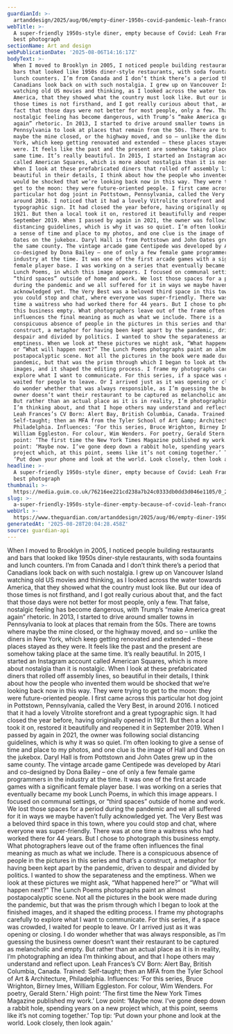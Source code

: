 ```yaml
---
guardianId: >-
  artanddesign/2025/aug/06/empty-diner-1950s-covid-pandemic-leah-frances-best-photograph
webTitle: >-
  A super-friendly 1950s-style diner, empty because of Covid: Leah Frances’s
  best photograph
sectionName: Art and design
webPublicationDate: '2025-08-06T14:16:17Z'
bodyText: >-
  When I moved to Brooklyn in 2005, I noticed people building restaurants and
  bars that looked like 1950s diner-style restaurants, with soda fountains and
  lunch counters. I’m from Canada and I don’t think there’s a period that
  Canadians look back on with such nostalgia. I grew up on Vancouver Island
  watching old US movies and thinking, as I looked across the water towards
  America, that they showed what the country must look like. But our idea of
  those times is not firsthand, and I got really curious about that, and the
  fact that those days were not better for most people, only a few. That false,
  nostalgic feeling has become dangerous, with Trump’s “make America great
  again” rhetoric. In 2013, I started to drive around smaller towns in
  Pennsylvania to look at places that remain from the 50s. There are towns where
  maybe the mine closed, or the highway moved, and so – unlike the diners in New
  York, which keep getting renovated and extended – these places stayed as they
  were. It feels like the past and the present are somehow taking place at the
  same time. It’s really beautiful. In 2015, I started an Instagram account
  called American Squares, which is more about nostalgia than it is nostalgic.
  When I look at these prefabricated diners that rolled off assembly lines, so
  beautiful in their details, I think about how the people who invented them
  would be shocked that we’re looking back now in this way. They were trying to
  get to the moon: they were future-oriented people. I first came across this
  particular hot dog joint in Pottstown, Pennsylvania, called the Very Best, in
  around 2016. I noticed that it had a lovely Vitrolite storefront and a great
  typographic sign. It had closed the year before, having originally opened in
  1921. But then a local took it on, restored it beautifully and reopened it in
  September 2019. When I passed by again in 2021, the owner was following social
  distancing guidelines, which is why it was so quiet. I’m often looking to give
  a sense of time and place to my photos, and one clue is the image of Hall and
  Oates on the jukebox. Daryl Hall is from Pottstown and John Oates grew up in
  the same county. The vintage arcade game Centipede was developed by Atari and
  co-designed by Dona Bailey – one of only a few female game programmers in the
  industry at the time. It was one of the first arcade games with a significant
  female player base. I was working on a series that eventually became my book
  Lunch Poems, in which this image appears. I focused on communal settings, or
  “third spaces” outside of home and work. We lost those spaces for a period
  during the pandemic and we all suffered for it in ways we maybe haven’t fully
  acknowledged yet. The Very Best was a beloved third space in this town, where
  you could stop and chat, where everyone was super-friendly. There was at one
  time a waitress who had worked there for 44 years. But I chose to photograph
  this business empty. What photographers leave out of the frame often
  influences the final meaning as much as what we include. There is a
  conspicuous absence of people in the pictures in this series and that’s a
  construct, a metaphor for having been kept apart by the pandemic, driven to
  despair and divided by politics. I wanted to show the separateness and the
  emptiness. When we look at these pictures we might ask, “What happened here?”
  or “What will happen next?” The Lunch Poems photographs paint an almost
  postapocalyptic scene. Not all the pictures in the book were made during the
  pandemic, but that was the prism through which I began to look at the finished
  images, and it shaped the editing process. I frame my photographs carefully to
  explore what I want to communicate. For this series, if a space was crowded, I
  waited for people to leave. Or I arrived just as it was opening or closing. I
  do wonder whether that was always responsible, as I’m guessing the business
  owner doesn’t want their restaurant to be captured as melancholic and empty.
  But rather than an actual place as it is in reality, I’m photographing an idea
  I’m thinking about, and that I hope others may understand and reflect upon.
  Leah Frances’s CV Born: Alert Bay, British Columbia, Canada. Trained:
  Self-taught; then an MFA from the Tyler School of Art &amp; Architecture,
  Philadelphia. Influences: ‘For this series, Bruce Wrighton, Birney Imes,
  William Eggleston. For colour, Wim Wenders. For poetry, Gerald Stern.’ High
  point: ‘The first time the New York Times Magazine published my work.’ Low
  point: ‘Maybe now. I’ve gone deep down a rabbit hole, spending years on a new
  project which, at this point, seems like it’s not coming together.’ Top tip:
  ‘Put down your phone and look at the world. Look closely, then look again.’
headline: >-
  A super-friendly 1950s-style diner, empty because of Covid: Leah Frances’s
  best photograph
thumbnail: >-
  https://media.guim.co.uk/76216ee221cd238a7b24c0333db0dd3d046e1105/0_221_2500_1500/500.jpg
slug: >-
  a-super-friendly-1950s-style-diner-empty-because-of-covid-leah-francess-best-photograph
webUrl: >-
  https://www.theguardian.com/artanddesign/2025/aug/06/empty-diner-1950s-covid-pandemic-leah-frances-best-photograph
generatedAt: '2025-08-28T20:04:28.458Z'
source: guardian-api
---
```

When I moved to Brooklyn in 2005, I noticed people building restaurants and bars that looked like 1950s diner-style restaurants, with soda fountains and lunch counters. I’m from Canada and I don’t think there’s a period that Canadians look back on with such nostalgia. I grew up on Vancouver Island watching old US movies and thinking, as I looked across the water towards America, that they showed what the country must look like. But our idea of those times is not firsthand, and I got really curious about that, and the fact that those days were not better for most people, only a few. That false, nostalgic feeling has become dangerous, with Trump’s “make America great again” rhetoric. In 2013, I started to drive around smaller towns in Pennsylvania to look at places that remain from the 50s. There are towns where maybe the mine closed, or the highway moved, and so – unlike the diners in New York, which keep getting renovated and extended – these places stayed as they were. It feels like the past and the present are somehow taking place at the same time. It’s really beautiful. In 2015, I started an Instagram account called American Squares, which is more about nostalgia than it is nostalgic. When I look at these prefabricated diners that rolled off assembly lines, so beautiful in their details, I think about how the people who invented them would be shocked that we’re looking back now in this way. They were trying to get to the moon: they were future-oriented people. I first came across this particular hot dog joint in Pottstown, Pennsylvania, called the Very Best, in around 2016. I noticed that it had a lovely Vitrolite storefront and a great typographic sign. It had closed the year before, having originally opened in 1921. But then a local took it on, restored it beautifully and reopened it in September 2019. When I passed by again in 2021, the owner was following social distancing guidelines, which is why it was so quiet. I’m often looking to give a sense of time and place to my photos, and one clue is the image of Hall and Oates on the jukebox. Daryl Hall is from Pottstown and John Oates grew up in the same county. The vintage arcade game Centipede was developed by Atari and co-designed by Dona Bailey – one of only a few female game programmers in the industry at the time. It was one of the first arcade games with a significant female player base. I was working on a series that eventually became my book Lunch Poems, in which this image appears. I focused on communal settings, or “third spaces” outside of home and work. We lost those spaces for a period during the pandemic and we all suffered for it in ways we maybe haven’t fully acknowledged yet. The Very Best was a beloved third space in this town, where you could stop and chat, where everyone was super-friendly. There was at one time a waitress who had worked there for 44 years. But I chose to photograph this business empty. What photographers leave out of the frame often influences the final meaning as much as what we include. There is a conspicuous absence of people in the pictures in this series and that’s a construct, a metaphor for having been kept apart by the pandemic, driven to despair and divided by politics. I wanted to show the separateness and the emptiness. When we look at these pictures we might ask, “What happened here?” or “What will happen next?” The Lunch Poems photographs paint an almost postapocalyptic scene. Not all the pictures in the book were made during the pandemic, but that was the prism through which I began to look at the finished images, and it shaped the editing process. I frame my photographs carefully to explore what I want to communicate. For this series, if a space was crowded, I waited for people to leave. Or I arrived just as it was opening or closing. I do wonder whether that was always responsible, as I’m guessing the business owner doesn’t want their restaurant to be captured as melancholic and empty. But rather than an actual place as it is in reality, I’m photographing an idea I’m thinking about, and that I hope others may understand and reflect upon. Leah Frances’s CV Born: Alert Bay, British Columbia, Canada. Trained: Self-taught; then an MFA from the Tyler School of Art &amp; Architecture, Philadelphia. Influences: ‘For this series, Bruce Wrighton, Birney Imes, William Eggleston. For colour, Wim Wenders. For poetry, Gerald Stern.’ High point: ‘The first time the New York Times Magazine published my work.’ Low point: ‘Maybe now. I’ve gone deep down a rabbit hole, spending years on a new project which, at this point, seems like it’s not coming together.’ Top tip: ‘Put down your phone and look at the world. Look closely, then look again.’
